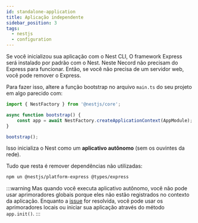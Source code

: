 ```yaml
---
id: standalone-application
title: Aplicação independente
sidebar_position: 3
tags:
  - nestjs
  - configuration
---
```


Se você inicializou sua aplicação com o Nest CLI, O framework Express será instalado por padrão com o Nest. Neste Necord não precisam do Express para funcionar. Então, se você não precisa de um servidor web, você pode remover o Express.

Para fazer isso, altere a função bootstrap no arquivo `main.ts` do seu projeto em algo parecido com:

```typescript title="src/main.ts"
import { NestFactory } from '@nestjs/core';

async function bootstrap() {
    const app = await NestFactory.createApplicationContext(AppModule);
}

bootstrap();
```

Isso inicializa o Nest como um **aplicativo autônomo** (sem os ouvintes da rede).

Tudo que resta é remover dependências não utilizadas:

```bash
npm un @nestjs/platform-express @types/express
```

:::warning
Mas quando você executa aplicativo autônomo, você não pode usar aprimoradores globais porque eles não estão registrados no contexto da aplicação. Enquanto a [issue](https://github.com/nestjs/nest/issues/9017) for resolvida, você pode usar os aprimoradores locais ou iniciar sua aplicação através do método `app.init()`.
:::
